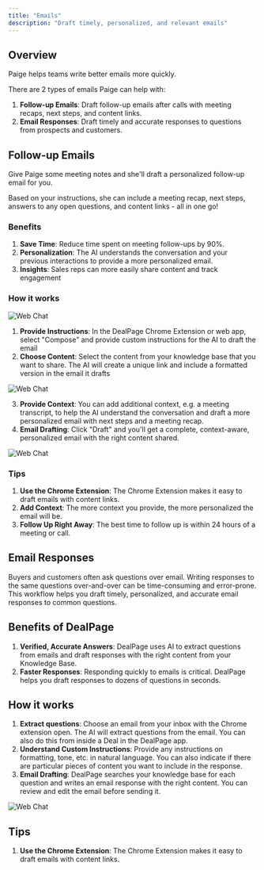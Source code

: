 ```yaml
---
title: "Emails"
description: "Draft timely, personalized, and relevant emails"
---
```

## Overview
Paige helps teams write better emails more quickly.

There are 2 types of emails Paige can help with:
1. **Follow-up Emails**: Draft follow-up emails after calls with meeting recaps, next steps, and content links.
2. **Email Responses**: Draft timely and accurate responses to questions from prospects and customers.

## Follow-up Emails
Give Paige some meeting notes and she'll draft a personalized follow-up email for you.

Based on your instructions, she can include a meeting recap, next steps, answers to any open questions, and content links - all in one go!

### Benefits
1. **Save Time**: Reduce time spent on meeting follow-ups by 90%.
2. **Personalization**: The AI understands the conversation and your previous interactions to provide a more personalized email.
3. **Insights**: Sales reps can more easily share content and track engagement

### How it works
<img src="/images/follow-up-gmail-with-chrome.png" alt="Web Chat" />

1. **Provide Instructions**: In the DealPage Chrome Extension or web app, select "Compose" and provide custom instructions for the AI to draft the email
2. **Choose Content**: Select the content from your knowledge base that you want to share. The AI will create a unique link and include a formatted version in the email it drafts
<img src="/images/follow-up-gmail-select.png" alt="Web Chat" />

3. **Provide Context**: You can add additional context, e.g. a meeting transcript, to help the AI understand the conversation and draft a more personalized email with next steps and a meeting recap.
2. **Email Drafting**: Click "Draft" and you'll get a complete, context-aware, personalized email with the right content shared.

<img src="/images/follow-up-gmail-draft.png" alt="Web Chat" />


### Tips
1. **Use the Chrome Extension**: The Chrome Extension makes it easy to draft emails with content links.
2. **Add Context**: The more context you provide, the more personalized the email will be.
3. **Follow Up Right Away**: The best time to follow up is within 24 hours of a meeting or call.


## Email Responses
Buyers and customers often ask questions over email. Writing responses to the same questions over-and-over can be time-consuming and error-prone. This workflow helps you draft timely, personalized, and accurate email responses to common questions.

## Benefits of DealPage
1. **Verified, Accurate Answers**: DealPage uses AI to extract questions from emails and draft responses with the right content from your Knowledge Base.
2. **Faster Responses**: Responding quickly to emails is critical. DealPage helps you draft responses to dozens of questions in seconds.

## How it works
1. **Extract questions**: Choose an email from your inbox with the Chrome extension open. The AI will extract questions from the email. You can also do this from inside a Deal in the DealPage app.
2. **Understand Custom Instructions**: Provide any instructions on formatting, tone, etc. in natural language. You can also indicate if there are particular pieces of content you want to include in the response.
3. **Email Drafting**: DealPage searches your knowledge base for each question and writes an email response with the right content. You can review and edit the email before sending it.

<img src="/images/email-response.png" alt="Web Chat" />

## Tips
1. **Use the Chrome Extension**: The Chrome Extension makes it easy to draft emails with content links.